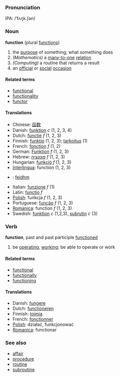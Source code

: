 ===Pronunciation===
IPA: /ˈfʌŋk.ʃən/

===Noun===
'''function''' (plural [[functions]])

#the [[purpose]] of something; what something does
# ''(Mathematics)'' a [[many-to-one]] [[relation]]
# ''(Computing)'' a routine that returns a result
#an [[official]] or [[social]] [[occasion]]

====Related terms====
*[[functional]]
*[[functionality]]
*[[functor]]

====Translations====
*Chinese: [[函数]]
*Danish: [[funktion]] ''c'' (1, 2, 3, 4)
*Dutch: [[functie]] ''f'' (1, 2, 3)
*Finnish: [[funktio]] (1, 2, 3); [[tarkoitus]] (1)
*French: [[fonction]] ''f'' (1, 2)
*German: [[Funktion]] ''f'' (1, 2, 3)
*Hebrew: [[פונקציה]] ''f'' (1, 2, 3)
*Hungarian: [[funkció]] ''f'' (1, 2, 3)
*[[Interlingua]]: function (1, 2, 3)
*{{ga}}: [[feidhm]]
*Italian: [[funzione]] ''f'' (1)
*Latin: [[functio]] ''f''
*[[Polish]]: funkcja ''f'' (1, 2, 3)
*Portuguese: [[função]] ''f'' (1, 2, 3)
*[[Romanica]]: function ''f'' (1, 2, 3)
*Swedish: [[funktion]] ''c'' (1,2,3), [[subrutin]] ''c'' (3)

===Verb===
'''function''', past and past participle [[functioned]]

# be [[operating]], [[working]]; be able to operate or work

====Related terms====
*[[functional]]
*[[functionally]]
*[[functioning]]

====Translations====
*Danish: [[fungere]]
*Dutch: [[functioneren]]
*Finnish: [[toimia]]
*French: [[fonctionner]]
*[[Polish]]: działać, funkcjonować
*[[Romanica]]: functionar

===See also===
*[[affair]]
*[[procedure]]
*[[routine]]
*[[subroutine]]